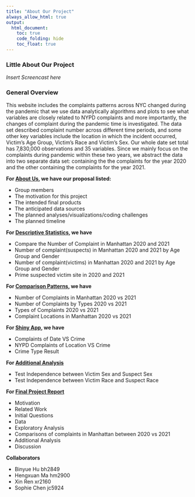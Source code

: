 ```yaml
---
title: "About Our Project"
always_allow_html: true
output: 
  html_document:
    toc: true
    code_folding: hide
    toc_float: true
---
```


### Little About Our Project
*Insert Screencast here*

### General Overview
This website includes the complaints patterns across NYC changed during the pandemic that we use data analytically algorithms and plots to see what variables are closely related to NYPD complaints and more importantly, the changes of complaint during the pandemic time is investigated. The data set described complaint number across different time periods, and some other key variables include the location in which the incident occurred, Victim’s Age Group, Victim’s Race and Victim’s Sex. Our whole date set total has 7,830,000 observations and 35 variables. Since we mainly focus on the complaints during pandemic within these two years, we abstract the data into two separate data set: containing the the complaints for the year 2020 and the other containing the complaints for the year 2021. 


**For [About Us](proposal.html), we have our proposal listed:**

* Group members 
* The motivation for this project
* The intended final products 
* The anticipated data sources
* The planned analyses/visualizations/coding challenges
* The planned timeline

**For [Descriptive Statistics](stats.html), we have**

* Compare the Number of Complaint in Manhattan 2020 and 2021
* Number of complaint(suspects) in Manhattan 2020 and 2021 by Age Group and Gender
* Number of complaint(victims) in Manhattan 2020 and 2021 by Age Group and Gender
* Prime suspected victim site in 2020 and 2021

**For [Comparison Patterns](patterns.html), we have**

* Number of Complaints in Manhattan 2020 vs 2021
* Number of Complaints by Types 2020 vs 2021
* Types of Complaints 2020 vs 2021
* Complaint Locations in Manhattan 2020 vs 2021

**For [Shiny App](https://sophieenim.shinyapps.io/shiny_1/), we have**

* Complaints of Date VS Crime
* NYPD Complaints of Location VS Crime
* Crime Type Result

**For [Additional Analysis](regression.html)**

* Test Independence between Victim Sex and Suspect Sex
* Test Independence between Victim Race and Suspect Race

**For [Final Project Report](Final_project_report.html)**

* Motivation
* Related Work
* Initial Questions
* Data
* Exploratory Analysis
* Comparisons of complaints in Manhattan between 2020 vs 2021
* Additional Analysis
* Discussion

**Collaborators**

* Binyue Hu bh2849
* Hengxuan Ma hm2900
* Xin Ren xr2160
* Sophie Chen jc5924

